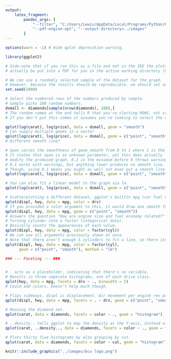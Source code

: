 ```yaml
---
output:
    latex_fragment:
        pandoc_args: [
            "--filter", "C:/Users/Lewis/AppData/Local/Programs/Python/Python312/Scripts/pandoc-minted",
            "--pdf-engine-opt", "--output-directory=../images"
        ]
---
```


```r
options(warn = -1) # Hide qplot deprecation warning.
```

```r

library(ggplot2)

# Side-note that if you run this as a file and not in the IDE the plots will
# actually be put into a PDF for you in the active working directory (here).

# We can use a randomly selected sample of the dataset for the graph.
# However, because the results should be reproducible, we should set an RNG seed.
set.seed(1000)

# Select the numbered rows of the numbers produced by sample.
# Sample picks 100 random numbers.
dsmall <- diamonds[sample(nrow(diamonds), 100),]
# The random comma at the end tells R that you're slecting ROWS, not columns.
# If you don't put this comma it assumes you're looking to select the columns.

qplot(log(carat), log(price), data = dsmall, geom = "smooth")
# Can supply multiple geoms in a vector
qplot(log(carat), log(price), data = dsmall, geom = c("point", "smooth"))
# Different smooth line?

# Span varies the smoothness of geom_smooth from 0 to 1 where 1 is the smoothest.
# It states that span is an unknown parameter, yet this does actually
# modify the produced graph. 0.2 is the minimum before R throws warnings.
# 0.1 works with warnings, but anything lower produces no smooth line.
# Though, using 0.1 means you might as well not even put a smooth line.
qplot(log(carat), log(price), data = dsmall, geom = c("point", "smooth"), span = 0.2)

# You can also fit a linear model to the graph via lm.
qplot(log(carat), log(price), data = dsmall, geom = c("point", "smooth"), method = "lm")

# Scatterplotting a different dataset, ggplot's builtin mpg (car fuel economy data)
qplot(displ, hwy, data = mpg, color = drv)
# If you provided a color argument to this, it would draw one smooth for every color.
qplot(displ, hwy, data = mpg, geom = c("point", "smooth"))
# Answers the question "How are engine size and fuel economy related?"
# Turning cylinder into a factor (categorical data).
# Basically counts the appearances of each value.
qplot(displ, hwy, data = mpg, color = factor(cyl))
# We can use all arguments previously shown at once.
# Note that there aren't enough 5 cylinders to fit a line, so there isn't one.
qplot(displ, hwy, data = mpg, color = factor(cyl),
      geom = c("point", "smooth"), method = "lm")

### --- Faceting --- ###


# . acts as a placeholder, indicating that there's no variable.
# Results in three seperate histograms, one of each drive class.
qplot(hwy, data = mpg, facets = drv ~ ., binwidth = 2)
# Could add colors. Doesn't help much though.

# Flips sideways. displ is displacement. Air movement per engine rev possibly
qplot(displ, hwy, data = mpg, facets = . ~ drv, geom = c("point", "smooth"))

# Reusing the diamond set.
qplot(carat, data = diamonds, facets = color ~ ., geom = "histogram")

# ..density.. tells ggplot to map the density as the Y-axis, instead of just counting.
qplot(carat, ..density.., data = diamonds, facets = color ~ ., geom = "histogram")

# Plots thirty five histograms by also grouping by cut.
qplot(carat, data = diamonds, facets = color ~ cut, geom = "histogram")
```
```r
knitr::include_graphics("../images/bcu logo.png")
```